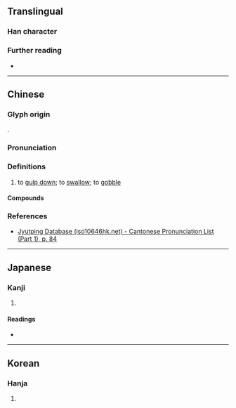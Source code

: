 {{character info}}
==Translingual==

===Han character===
{{Han char|rn=30|rad=口|as=14|sn=17|four=66033|canj=RYWE,RYWF|ids=⿰口遝}}

===Further reading===
* {{Han ref|kx=0211.290|dkj=04451|dj=0434.230|hdz=10696.150|uh=5683|ud=22147|bh=ECC5|bd=60613}}

----

==Chinese==
{{zh-forms}}

===Glyph origin===
{{Han etym}}
{{Han compound|口|遝|c1=s|c2=p|ls=psc|t1=mouth}}.

===Pronunciation===
{{zh-pron
|m=tà,tā
|c=daap6,taap3
|mc=y
|oc=y
|cat=v
}}

===Definitions===
{{head|zh|Han character}}

# to [[gulp down]]; to [[swallow]]; to [[gobble]]

====Compounds====
{{zh-der|嘬嚃|嚃羹}}

===References===
* [http://www.iso10646hk.net/jp/document/download.jsp Jyutping Database (iso10646hk.net) - Cantonese Pronunciation List (Part 1), p. 84]

----

==Japanese==

===Kanji===
{{ja-kanji|grade=|rs=口14}}

# {{rfdef|ja|sort=口14}}

====Readings====
* {{ja-readings|on=とう,たい,て|kun=すする,かまない}}

----

==Korean==

===Hanja===
{{ko-hanja|탑}}

# {{rfdef|ko|sort=口14}}